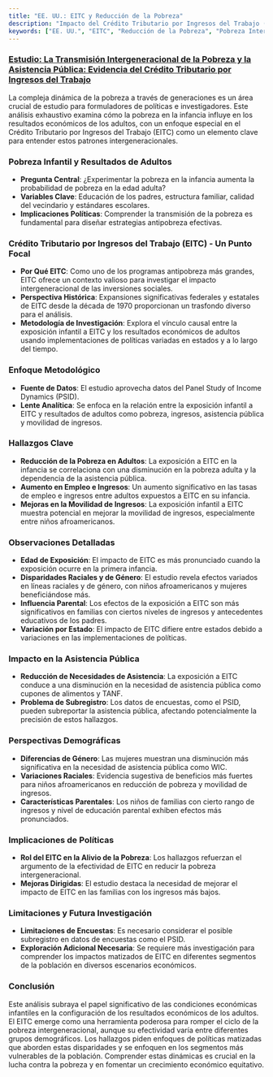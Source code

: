 ```yaml
---
title: "EE. UU.: EITC y Reducción de la Pobreza"
description: "Impacto del Crédito Tributario por Ingresos del Trabajo (EITC) en romper el ciclo de pobreza a través de generaciones en Estados Unidos, destacando hallazgos clave e implicaciones políticas."
keywords: ["EE. UU.", "EITC", "Reducción de la Pobreza", "Pobreza Intergeneracional", "Asistencia Pública", "Resultados Económicos", "Movilidad de Ingresos", "Programas Antipobreza", "Implicaciones de Políticas", "Perspectivas Demográficas"]
---
```


### [Estudio: La Transmisión Intergeneracional de la Pobreza y la Asistencia Pública: Evidencia del Crédito Tributario por Ingresos del Trabajo](https://www.nber.org/papers/w31429)

La compleja dinámica de la pobreza a través de generaciones es un área crucial de estudio para formuladores de políticas e investigadores. Este análisis exhaustivo examina cómo la pobreza en la infancia influye en los resultados económicos de los adultos, con un enfoque especial en el Crédito Tributario por Ingresos del Trabajo (EITC) como un elemento clave para entender estos patrones intergeneracionales.

### **Pobreza Infantil y Resultados de Adultos**

* **Pregunta Central**: ¿Experimentar la pobreza en la infancia aumenta la probabilidad de pobreza en la edad adulta?
* **Variables Clave**: Educación de los padres, estructura familiar, calidad del vecindario y estándares escolares.
* **Implicaciones Políticas**: Comprender la transmisión de la pobreza es fundamental para diseñar estrategias antipobreza efectivas.

### **Crédito Tributario por Ingresos del Trabajo (EITC) - Un Punto Focal**

* **Por Qué EITC**: Como uno de los programas antipobreza más grandes, EITC ofrece un contexto valioso para investigar el impacto intergeneracional de las inversiones sociales.
* **Perspectiva Histórica**: Expansiones significativas federales y estatales de EITC desde la década de 1970 proporcionan un trasfondo diverso para el análisis.
* **Metodología de Investigación**: Explora el vínculo causal entre la exposición infantil a EITC y los resultados económicos de adultos usando implementaciones de políticas variadas en estados y a lo largo del tiempo.

### **Enfoque Metodológico**

* **Fuente de Datos**: El estudio aprovecha datos del Panel Study of Income Dynamics (PSID).
* **Lente Analítica**: Se enfoca en la relación entre la exposición infantil a EITC y resultados de adultos como pobreza, ingresos, asistencia pública y movilidad de ingresos.

### **Hallazgos Clave**

* **Reducción de la Pobreza en Adultos**: La exposición a EITC en la infancia se correlaciona con una disminución en la pobreza adulta y la dependencia de la asistencia pública.
* **Aumento en Empleo e Ingresos**: Un aumento significativo en las tasas de empleo e ingresos entre adultos expuestos a EITC en su infancia.
* **Mejoras en la Movilidad de Ingresos**: La exposición infantil a EITC muestra potencial en mejorar la movilidad de ingresos, especialmente entre niños afroamericanos.

### **Observaciones Detalladas**

* **Edad de Exposición**: El impacto de EITC es más pronunciado cuando la exposición ocurre en la primera infancia.
* **Disparidades Raciales y de Género**: El estudio revela efectos variados en líneas raciales y de género, con niños afroamericanos y mujeres beneficiándose más.
* **Influencia Parental**: Los efectos de la exposición a EITC son más significativos en familias con ciertos niveles de ingresos y antecedentes educativos de los padres.
* **Variación por Estado**: El impacto de EITC difiere entre estados debido a variaciones en las implementaciones de políticas.

### **Impacto en la Asistencia Pública**

* **Reducción de Necesidades de Asistencia**: La exposición a EITC conduce a una disminución en la necesidad de asistencia pública como cupones de alimentos y TANF.
* **Problema de Subregistro**: Los datos de encuestas, como el PSID, pueden subreportar la asistencia pública, afectando potencialmente la precisión de estos hallazgos.

### **Perspectivas Demográficas**

* **Diferencias de Género**: Las mujeres muestran una disminución más significativa en la necesidad de asistencia pública como WIC.
* **Variaciones Raciales**: Evidencia sugestiva de beneficios más fuertes para niños afroamericanos en reducción de pobreza y movilidad de ingresos.
* **Características Parentales**: Los niños de familias con cierto rango de ingresos y nivel de educación parental exhiben efectos más pronunciados.

### **Implicaciones de Políticas**

* **Rol del EITC en la Alivio de la Pobreza**: Los hallazgos refuerzan el argumento de la efectividad de EITC en reducir la pobreza intergeneracional.
* **Mejoras Dirigidas**: El estudio destaca la necesidad de mejorar el impacto de EITC en las familias con los ingresos más bajos.

### **Limitaciones y Futura Investigación**

* **Limitaciones de Encuestas**: Es necesario considerar el posible subregistro en datos de encuestas como el PSID.
* **Exploración Adicional Necesaria**: Se requiere más investigación para comprender los impactos matizados de EITC en diferentes segmentos de la población en diversos escenarios económicos.

### **Conclusión**

Este análisis subraya el papel significativo de las condiciones económicas infantiles en la configuración de los resultados económicos de los adultos. El EITC emerge como una herramienta poderosa para romper el ciclo de la pobreza intergeneracional, aunque su efectividad varía entre diferentes grupos demográficos. Los hallazgos piden enfoques de políticas matizadas que aborden estas disparidades y se enfoquen en los segmentos más vulnerables de la población. Comprender estas dinámicas es crucial en la lucha contra la pobreza y en fomentar un crecimiento económico equitativo.
